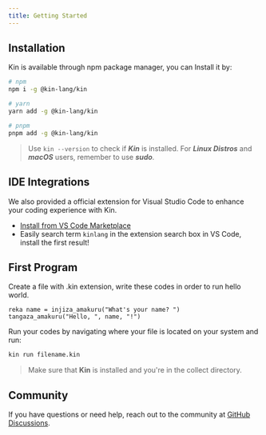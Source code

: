 ```yaml
---
title: Getting Started
---
```


## Installation

Kin is available through npm package manager, you can Install it by:

```bash
# npm 
npm i -g @kin-lang/kin

# yarn
yarn add -g @kin-lang/kin

# pnpm
pnpm add -g @kin-lang/kin
```

> Use `kin --version` to check if **_Kin_** is installed.
> For **_Linux Distros_** and **_macOS_** users, remember to use **_sudo_**.

## IDE Integrations

We also provided a official extension for Visual Studio Code to enhance your coding experience with Kin.

- [Install from VS Code Marketplace](https://marketplace.visualstudio.com/items?itemName=pacifiquem.kinlang)
- Easily search term ```kinlang``` in the extension search box in VS Code, install the first result!

## First Program

Create a file with .kin extension, write these codes in order to run hello world.

```kin
reka name = injiza_amakuru("What's your name? ")
tangaza_amakuru("Hello, ", name, "!")
```

Run your codes by navigating where your file is located on your system and run:

```bash
kin run filename.kin
```

> Make sure that **Kin** is installed and you're in the collect directory.

## Community

If you have questions or need help, reach out to the community at [GitHub Discussions](https://github.com/kin-lang/kin/discussions).
